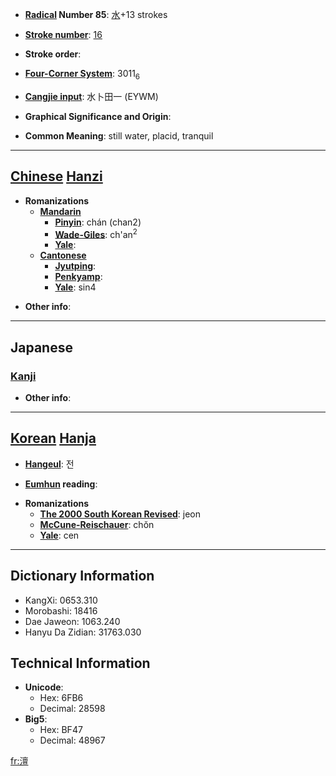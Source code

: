 * '''[[Wiktionary:Chinese radical index| Radical]] Number 85''': [[Wiktionary:Chinese radical index 水|水]]+13 strokes

* '''[[Wiktionary:Chinese total strokes index|Stroke number]]''': [[Wiktionary:Chinese total strokes index 16|16]]

* '''Stroke order''': 

* '''[[Wiktionary:Chinese four corner index|Four-Corner System]]''': 3011<sub>6</sub>

* '''[[Wiktionary:Chinese Cangjie index|Cangjie input]]''': 水卜田一 (EYWM)

* '''Graphical Significance and Origin''': 

* '''Common Meaning''': still water, placid, tranquil

----

== [[Chinese]] [[Hanzi]] ==

* '''Romanizations'''
** '''[[Mandarin]]'''
*** '''[[Pinyin]]''': chán (chan2)
*** '''[[Wade-Giles]]''': ch'an<sup>2</sup>
*** '''[[Yale]]''': 
** '''[[Cantonese]]'''
*** '''[[Jyutping]]''':
*** '''[[Penkyamp]]''': 
*** '''[[Yale]]''': sin4

* '''Other info''': 

----

==Japanese==
===[[Kanji]]===
{{kanji|on readings=[[せん]] (sen), [[ぜん]] (zen), [[てん]] (ten), [[でん]] (den)|kun readings=}}

* '''Other info''':  

----

== [[Korean]] [[Hanja]] ==

* '''[[Hangeul]]''': 전

* '''[[Eumhun]] reading''': 

* '''Romanizations'''
** '''[[The 2000 South Korean Revised Romanization|The 2000 South Korean Revised]]''': jeon
** '''[[McCune-Reischauer]]''': chŏn
** '''[[Yale]]''': cen

----

== Dictionary Information ==

* KangXi: 0653.310
* Morobashi: 18416
* Dae Jaweon: 1063.240
* Hanyu Da Zidian: 31763.030

== Technical Information ==

* '''Unicode''':
** Hex: 6FB6
** Decimal: 28598
* '''Big5''':
** Hex: BF47
** Decimal: 48967

[[fr:澶]]